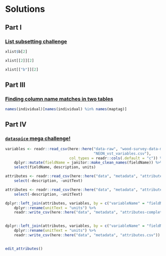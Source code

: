 # Solutions

## Part I

### [List subsetting challenge](#chlg-list-subset){#csol-list-subset}

```r
xlist$b[2]
```
```r
xlist[[2]][2]
```
```r
xlist[["b"]][2]
```


## Part III

### [Finding column name matches in two tables](#chlg-col-matches){#csol-col-matches}

```r
names(individual)[names(individual) %in% names(maptag)]
```


## Part IV

### [`dataspice` mega challenge!](#chlg-mega){#csol-mega}

```r
variables <- readr::read_csv(here::here("data-raw", "wood-survey-data-master",
                                        "NEON_vst_variables.csv"),
                             col_types = readr::cols(.default = "c")) %>% 
    dplyr::mutate(fieldName = janitor::make_clean_names(fieldName)) %>%
    select(fieldName, description, units)
```


```r
attributes <- readr::read_csv(here::here("data", "metadata", "attributes.csv")) %>% 
    select(-description, -unitText)

```

```r
attributes <- readr::read_csv(here::here("data", "metadata", "attributes-prepped.csv")) %>% 
    select(-description, -unitText)

```

```r
dplyr::left_join(attributes, variables, by = c("variableName" = "fieldName")) %>%
    dplyr::rename(unitText = "units") %>%
    readr::write_csv(here::here("data", "metadata", "attributes-complete.csv"))
    
```

```r
dplyr::left_join(attributes, variables, by = c("variableName" = "fieldName")) %>%
    dplyr::rename(unitText = "units") %>%
    readr::write_csv(here::here("data", "metadata", "attributes.csv"))
    
```


```r
edit_attributes()
```